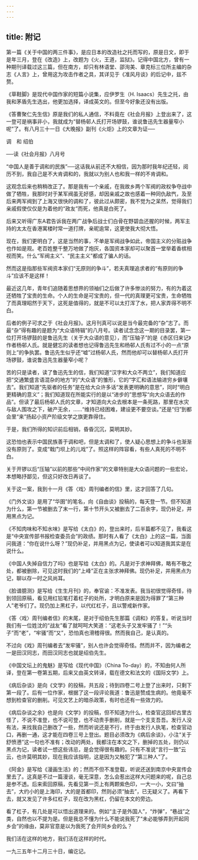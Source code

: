```yaml
---
---
---
```

title: 附记
---



第一篇《关于中国的两三件事》，是应日本的改造社之托而写的，原是日文，即于是年三月，登在《改造》上，改题为《火，王道，监狱》。记得中国北方，曾有一种期刊译载过这三篇，但在南方，却只有林语堂、邵洵美、章克标三位所主编的杂志《人言》上，曾用这为攻击作者之具，其详见于《准风月谈》的后记中，兹不赘。

《草鞋脚》是现代中国作家的短篇小说集，应伊罗生（H. Isaacs）先生之托，由我和茅盾先生选出，他更加选择，译成英文的。但至今好象还没有出版。

《答曹聚仁先生信》原是我们的私人通信，不料竟在《社会月报》上登出来了，这一登可是祸事非小，我就成为“替杨邨人氏打开场锣鼓，谁说鲁迅先生器量窄小呢”了。有八月三十一日《大晚报》副刊《火炬》上的文章为证──

调　和 绍伯

──读《社会月报》八月号

“中国人是善于调和的民族”──这话我从前还不大相信，因为那时我年纪还轻，阅历不到，我自己是不大肯调和的，我就以为别人也和我一样的不肯调和。

这观念后来也稍稍改正了。那是我有一个亲戚，在我故乡两个军阀的政权争夺战中做了牺牲，我那时对于某军阀虽无好感，却因亲戚之故也感着一种同仇敌忾，及至后来两军阀到了上海又很快的调和了，彼此过从颇密，我不觉为之呆然，觉得我们亲戚假使仅仅是为着他的“政友”而死，他真是白死了。

后来又听得广东A君告诉我在两广战争后战士们白骨在野碧血还腥的时候，两军主持的太太在香港寓楼时常一道打牌，亲昵逾常，这更使我大彻大悟。

现在，我们更明白了，这是当然的事，不单是军阀战争如此，帝国主义的分赃战争也作如是观。老百姓整千整万地做了炮灰，各国资本家却可以聚首一堂举着香槟相视而笑。什么“军阀主义”、“民主主义”都成了骗人的话。

然而这是指那些军阀资本家们“无原则的争斗”，若夫真理追求者的“有原则的争斗”应该不是这样！

最近这几年，青年们追随着思想界的领袖们之后做了许多惨淡的努力，有的为着这还牺牲了宝贵的生命。个人的生命是可宝贵的，但一代的真理更可宝贵，生命牺牲了而真理昭然于天下，这死是值得的，就是不可以太打浑了水，把人家弄得不明不白。

后者的例子可求之于《社会月报》。这月刊真可以说是当今最完备的“杂”志了。而最“杂”得有趣的是题为“大众语特辑”的八月号。读者试念念这一期的目录罢，第一位打开场锣鼓的是鲁迅先生（关于大众语的意见），而“压轴子”的是《赤区归来记》作者杨邨人氏。就是健忘的读者想也记得鲁迅先生和杨邨人氏有过不小的一点“原则上”的争执罢。鲁迅先生似乎还“嘘”过杨邨人氏，然而他却可以替杨邨人氏打开场锣鼓，谁说鲁迅先生器量窄小呢？

苦的只是读者，读了鲁迅先生的信，我们知道“汉字和大众不两立”，我们知道应把“交通繁盛言语混杂的地方”的“大众语”的雏形，它的“字汇和语法输进穷乡僻壤去”。我们知道“先驱者的任务”是在给大众许多话“发表更明确的意思”，同时“明白更精确的意义”；我们知道现在所能实行的是以“进步的”思想写“向大众语去的作品”。但读了最后杨邨人氏的文章，才知道向大众去根本是一条死路，那里在水灾与敌人围攻之下，破产无余，……“维持已经困难，建设更不要空谈。”还是“归”到都会里“来”扬起小资产阶级文学之旗更靠得住。

于是，我们所得的知识前后相销，昏昏沉沉，莫明其妙。

这恐怕也表示中国民族善于调和吧，但是太调和了，使人疑心思想上的争斗也渐渐没有原则了。变成“戟门坝上的儿戏”了。照这样的阵容看，有些人真死的不明不白。

关于开锣以后“压轴”以前的那些“中间作家”的文章特别是大众语问题的一些宏论，本想略抒鄙见，但这只好改日再谈了。

关于这一案，我到十一月《答〈戏〉周刊编者的信》里，这才回答了几句。

《门外文谈》是用了“华圉”的笔名，向《自由谈》投稿的，每天登一节。但不知道为什么，第一节被删去了末一行，第十节开头又被删去了二百余字，现仍补足，并用黑点为记。

《不知肉味和不知水味》是写给《太白》的，登出来时，后半篇都不见了，我看这是“中央宣传部书报检查委员会”的政绩。那时有人看了《太白》上的这一篇，当面问我道：“你在说什么呀？”现仍补足，并用黑点为记，使读者可以知道我其实是在说什么。

《中国人失掉自信力了吗》也是写给《太白》的。凡是对于求神拜佛，略有不敬之处，都被删除，可见这时我们的“上峰”正在主张求神拜佛。现仍补足，并用黑点为记，聊以存一时之风尚耳。

《脸谱臆测》是写给《生生月刊》的，奉官谕：不准发表。我当初很觉得奇怪，待到领回原稿，看见用红铅笔打着杠子的处所，才明白原来是因为得罪了“第三种人”老爷们了。现仍加上黑杠子，以代红杠子，且以警戒新作家。

《答〈戏〉周刊编者信》的末尾，是对于绍伯先生那篇《调和》的答复。听说当时我们有一位姓沈的“战友”看了就呵呵大笑道：“这老头子又发牢骚了！”“头子”而“老”，“牢骚”而“又”，恐怕真也滑稽得很。然而我自己，是认真的。

不过向《戏》周刊编者去“发牢骚”，别人也许会觉得奇怪。然而并不，因为编者之一是田汉同志，而田汉同志也就是绍伯先生。

《中国文坛上的鬼魅》是写给《现代中国》（China To-day）的，不知由何人所译，登在第一卷第五期，后来又由英文转译，载在德文和法文的《国际文学》上。

《病后杂谈》是向《文学》的投稿，共五段；待到四卷二号上登了出来时，只剩下第一段了。后有一位作家，根据了这一段评论我道：鲁迅是赞成生病的。他竟毫不想到检查官的删削。可见文艺上的暗杀政策，有时也还有一些效力的。

《病后杂谈之余》也是向《文学》的投稿，但不知道为什么，检查官这回却古里古怪了，不说不准登，也不说可登，也不动贵手删削，就是一个支支吾吾。发行人没有法，来找我自己删改了一些，然而听说还是不行，终于由发行人执笔，检查官动口，再删一通，这才能在四卷三号上登出。题目必须改为《病后余谈》，小注“关于舒愤懑”这一句也不准有；改动的两处，我都注在本文之下，删掉的五处，则仍以黑点为记，读者试一想这些讳忌，是会觉得很有趣的。只有不准说“言行一致”云云，也许莫明其妙，现在我应该指明，这是因为又触犯了“第三种人”了。

《阿金》是写给《漫画生活》的；然而不但不准登载，听说还送到南京中央宣传会里去了。这真是不过一篇漫谈，毫无深意，怎么会惹出这样大问题来的呢，自己总是参不透。后来索回原稿，先看见第一页上有两颗紫色印，一大一小，文曰“抽去”，大约小的是上海印，大的是首都印，然则必须“抽去”，已无疑义了。再看下去，就又发见了许多红杠子，现在改为黑杠，仍留在本文的旁边。

看了杠子，有几处是可以悟出道理来的。例如“主子是外国人”，“炸弹”，“巷战”之类，自然也以不提为是。但是我总不懂为什么不能说我死了“未必能够弄到开起同乡会”的缘由，莫非官意是以为我死了会开同乡会的么？

我们活在这样的地方，我们活在这样的时代。

一九三五年十二月三十日，编讫记。